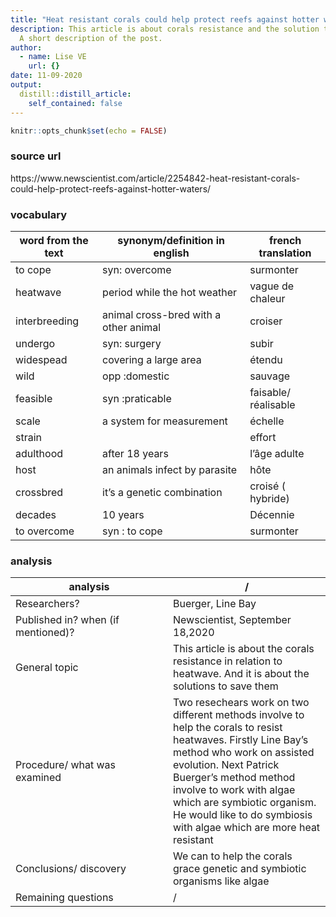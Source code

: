 ```yaml
---
title: "Heat resistant corals could help protect reefs against hotter waters"
description: This article is about corals resistance and the solution to save them.
  A short description of the post.
author:
  - name: Lise VE
    url: {}
date: 11-09-2020
output:
  distill::distill_article:
    self_contained: false
---
```


```r
knitr::opts_chunk$set(echo = FALSE)
```

### source url 
https://www.newscientist.com/article/2254842-heat-resistant-corals-could-help-protect-reefs-against-hotter-waters/

### vocabulary
|word from the text|synonym/definition in english|french translation|
| --- | --- | --- |
|to cope|syn: overcome|surmonter|
|heatwave|period while the hot weather|vague de chaleur|
|interbreeding|animal cross-bred with a other animal|croiser|
|undergo|syn: surgery|subir|
|widespead|covering a large area|étendu|
|wild|opp :domestic |sauvage|
|feasible|syn :praticable|faisable/ réalisable|
|scale|a system for measurement|échelle|
|strain|     |effort|
|adulthood|after 18 years|l'âge adulte|
|host|an animals infect by parasite |hôte|
|crossbred|it's a genetic combination|croisé ( hybride)|
|decades|10 years|Décennie|
|to overcome|syn : to cope|surmonter|

### analysis
|analysis|/     |
| --- | --- |
|Researchers?|Buerger, Line Bay|
|Published in? when (if mentioned)?|Newscientist, September 18,2020|
|General topic|This article is about the corals resistance in relation to heatwave. And it is about the solutions to save them|
|Procedure/ what was examined|Two resechears work on two  different methods involve to help the corals to resist heatwaves. Firstly Line Bay’s method who work on assisted evolution. Next Patrick Buerger’s method method involve to work with algae which are symbiotic organism. He would like to do symbiosis with algae which are more heat resistant|
|Conclusions/ discovery|We can to help the corals grace genetic and symbiotic organisms like algae|
|Remaining questions|/|



